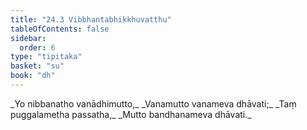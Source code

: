 ```yaml
---
title: "24.3 Vibbhantabhikkhuvatthu"
tableOfContents: false
sidebar:
  order: 6
type: "tipitaka"
basket: "su"
book: "dh"
---
```



<DynamicBreadcrumb />

<Division number="344" book="dh" bookNo="18" page="62">

<Paragraph number="370" type="verses" book="dh">
_Yo nibbanatho vanādhimutto,_  
_Vanamutto vanameva dhāvati;_  
_Taṃ puggalametha passatha,_  
_Mutto bandhanameva dhāvati._
</Paragraph>
</Division>